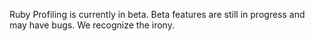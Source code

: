 <Note>

Ruby Profiling is currently in beta. Beta features are still in progress and may have bugs. We recognize the irony.

</Note>

